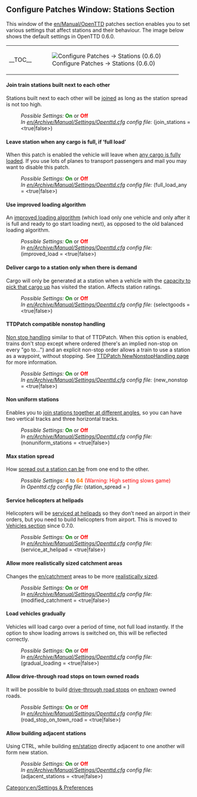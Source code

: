 {{en/-}}{{en/Patch Config}}

==Configure Patches Window: Stations Section==
This window of the [[en/Manual/OpenTTD]] patches section enables you to set various settings that affect stations and their behaviour. The image below shows the default settings in OpenTTD 0.6.0.
{| align="center"
|- valign="top"
|__TOC__
|[[File:en/0.6.0 configurepatches stations.png|center|none|frame|Configure Patches -> Stations (0.6.0)]]
|}

====Join train stations built next to each other====
{{en/Feature|Old|align="right"|text=(since 0.2.0)}}
Stations built next to each other will be [[en/join train stations|joined]] as long as the station spread is not too high.
:''Possible Settings:'' <span style="color:green">'''On'''</span> or <span style="color:red">'''Off'''</span>
:''In [[en/Archive/Manual/Settings/Openttd.cfg]] config file:'' (join_stations = <true|false>)
{{en/-}}
====Leave station when any cargo is full, if ‘full load’====
{{en/Feature|-0.6|align="right"|text=(since 0.2.0 to 0.6.3)}}
When this patch is enabled the vehicle will leave when [[en/full load any cargo|any cargo is fully loaded]]. If you use lots of planes to transport passengers and mail you may want to disable this patch.
:''Possible Settings:'' <span style="color:green">'''On'''</span> or <span style="color:red">'''Off'''</span>
:''In [[en/Archive/Manual/Settings/Openttd.cfg]] config file:'' (full_load_any = <true|false>)
{{en/-}}
====Use improved loading algorithm====
{{en/Feature|Old|align="right"|text=(since 0.3.5)}}
An [[en/Archive/Manual/Settings/Improved Loading|improved loading algorithm]] (which load only one vehicle and only after it is full and ready to go start loading next), as opposed to the old balanced loading algorithm.
:''Possible Settings:'' <span style="color:green">'''On'''</span> or <span style="color:red">'''Off'''</span>
:''In [[en/Archive/Manual/Settings/Openttd.cfg]] config file:'' (improved_load = <true|false>)
{{en/-}}
====Deliver cargo to a station only when there is demand====
{{en/Feature|Old|align="right"|text=(since 0.2.0)}}
Cargo will only be generated at a station when a vehicle with the [[en/select goods|capacity to pick that cargo up]] has visited the station.  Affects station ratings.
:''Possible Settings:'' <span style="color:green">'''On'''</span> or <span style="color:red">'''Off'''</span>
:''In [[en/Archive/Manual/Settings/Openttd.cfg]] config file:'' (selectgoods = <true|false>)
{{en/-}}
====TTDPatch compatible nonstop handling====
{{en/Feature|-0.6|align="right"|text=(since 0.2.0 to 0.6.3)}}
[[en/new nonstop handling|Non stop handling]] similar to that of TTDPatch.
When this option is enabled, trains don't stop except where ordered (there's an implied non-stop on every "go to...") and an explicit non-stop order allows a train to use a station as a waypoint, without stopping.  See [http://wiki.ttdpatch.net/tiki-index.php?page=NewNonstopHandling TTDPatch NewNonstopHandling page] for more information.
:''Possible Settings:'' <span style="color:green">'''On'''</span> or <span style="color:red">'''Off'''</span>
:''In [[en/Archive/Manual/Settings/Openttd.cfg]] config file:'' (new_nonstop = <true|false>)
{{en/-}}

====Non uniform stations====
{{en/Feature|Old|align="right"|text=(since 0.3.0)}}
Enables you to [[en/nonuniform stations|join stations together at different angles]], so you can have two vertical tracks and three horizontal tracks.
:''Possible Settings:'' <span style="color:green">'''On'''</span> or <span style="color:red">'''Off'''</span>
:''In [[en/Archive/Manual/Settings/Openttd.cfg]] config file:'' (nonuniform_stations = <true|false>)
{{en/-}}
====Max station spread====
{{en/Feature|Old|align="right"|text=(since 0.3.2)}}
How [[en/change station spread|spread out a station can be]] from one end to the other.
:''Possible Settings:'' <span style="color:#FF7E00">'''4'''</span> to <span style="color:#FF7E00">'''64'''</span> <span style="color:red">(Warning: High setting slows game)</span>
:''In Openttd.cfg config file:'' (station_spread = <num_val>)
{{en/-}}
====Service helicopters at helipads====
{{en/Feature|Old|align="right"|text=(since 0.3.3)}}
Helicopters will be [[en/service at helipad|serviced at helipads]] so they don’t need an airport in their orders, but you need to build helicopters from airport. This is moved to [[en/Archive/Manual/Settings/Advanced Settings/Vehicles#Service helicopters at helipads automatically|Vehicles section]] since 0.7.0.
:''Possible Settings:'' <span style="color:green">'''On'''</span> or <span style="color:red">'''Off'''</span>
:''In [[en/Archive/Manual/Settings/Openttd.cfg]] config file:'' (service_at_helipad = <true|false>)
{{en/-}}
====Allow more realistically sized catchment areas====
{{en/Feature|Old|align="right"|text=(since 0.3.5)}}
Changes the [[en/catchment]] areas to be more [[en/modified catchment|realistically sized]].
:''Possible Settings:'' <span style="color:green">'''On'''</span> or <span style="color:red">'''Off'''</span>
:''In [[en/Archive/Manual/Settings/Openttd.cfg]] config file:'' (modified_catchment = <true|false>)
{{en/-}}
====Load vehicles gradually====
{{en/Feature|0.5|align="right"|text=(since 0.5.0)}}
Vehicles will load cargo over a period of time, not full load instantly. If the option to show loading arrows is switched on, this will be reflected correctly.
:''Possible Settings:'' <span style="color:green">'''On'''</span> or <span style="color:red">'''Off'''</span>
:''In [[en/Archive/Manual/Settings/Openttd.cfg]] config file:'' (gradual_loading = <true|false>)
{{en/-}}
==== Allow drive-through road stops on town owned roads ====
{{en/Feature period|0.6|0.6|align="right"|text=(since 0.6.0 to 0.6.3)}}
It will be possible to build [[en/Manual/Drive-through Road Stops|drive-through road stops]] on [[en/town]] owned roads.
:''Possible Settings:'' <span style="color:green">'''On'''</span> or <span style="color:red">'''Off'''</span>
:''In [[en/Archive/Manual/Settings/Openttd.cfg]] config file:'' (road_stop_on_town_road = <true|false>)
{{en/-}}
==== Allow building adjacent stations ====
{{en/Feature|0.6|align="right"|text=(since 0.6.0)}}
Using CTRL, while building [[en/station]] directly adjacent to one another will form new station.
:''Possible Settings:'' <span style="color:green">'''On'''</span> or <span style="color:red">'''Off'''</span>
:''In [[en/Archive/Manual/Settings/Openttd.cfg]] config file:'' (adjacent_stations = <true|false>)
{{en/-}}


[[Category:en/Settings & Preferences]]